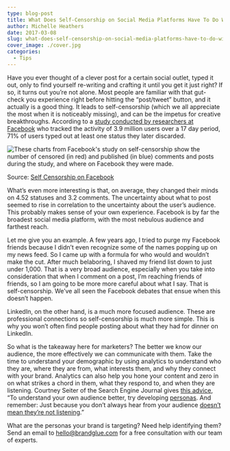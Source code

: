```yaml
---
type: blog-post
title: What Does Self-Censorship on Social Media Platforms Have To Do With Social Media Marketing?
author: Michelle Heathers
date: 2017-03-08
slug: what-does-self-censorship-on-social-media-platforms-have-to-do-with-social-media-marketing
cover_image: ./cover.jpg
categories:
  - Tips
---
```


Have you ever thought of a clever post for a certain social outlet, typed it
out, only to find yourself re-writing and crafting it until you get it just
right? If so, it turns out you’re not alone. Most people are familiar with
that gut-check you experience right before hitting the “post/tweet” button,
and it actually is a good thing. It leads to self-censorship (which we all
appreciate the most when it is noticeably missing), and can be the impetus for
creative breakthroughs. According to a [study conducted by researchers at Facebook][1]
who tracked the activity of 3.9 million users over a 17 day period, 71% of users
typed out at least one status they later discarded.

![These charts from Facebook's study on self-censorship show the number of censored (in red) and published (in blue) comments and posts during the study, and where on Facebook they were made.](./1.jpg)

Source: [Self Censorship on Facebook][2]

What’s even more interesting is that, on average, they changed their minds on
4.52 statuses and 3.2 comments. The uncertainty about what to post seemed to
rise in correlation to the uncertainty about the user’s audience. This
probably makes sense of your own experience. Facebook is by far the broadest
social media platform, with the most nebulous audience and farthest reach.

Let me give you an example. A few years ago, I tried to purge my Facebook
friends because I didn’t even recognize some of the names popping up on my
news feed. So I came up with a formula for who would and wouldn’t make the
cut. After much belaboring, I shaved my friend list down to just under 1,000.
That is a very broad audience, especially when you take into consideration
that when I comment on a post, I’m reaching friends of friends, so I am going
to be more more careful about what I say. That is self-censorship. We’ve all
seen the Facebook debates that ensue when this doesn’t happen.

LinkedIn, on the other hand, is a much more focused audience. These are
professional connections so self-censorship is much more simple. This is why
you won’t often find people posting about what they had for dinner on
LinkedIn.

So what is the takeaway here for marketers? The better we know our audience,
the more effectively we can communicate with them. Take the time to understand
your demographic by using analytics to understand who they are, where they are
from, what interests them, and why they connect with your brand. Analytics can
also help you hone your content and zero in on what strikes a chord in them,
what they respond to, and when they are listening. Courtney Seiter of the
Search Engine Journal gives [this advice][3], “To understand your own audience better, try developing [personas][4]. And remember: Just because you don’t always hear from your audience [doesn’t mean they’re not listening][5].”

What are the personas your brand is targeting? Need help identifying them?
Send an email to hello@brandglue.com for a free consultation with our team of experts.

[1]: http://sauvik.me/system/papers/pdfs/000/000/004/original/self-censorship_on_facebook_cameraready.pdf
[2]: http://sauvik.me/system/papers/pdfs/000/000/004/original/self-censorship_on_facebook_cameraready.pdf
[3]: http://www.searchenginejournal.com/7-social-media-psychology-studies-will-make-marketing-smarter/117647/
[4]: http://blog.bufferapp.com/marketing-personas-beginners-guide
[5]: http://blog.bufferapp.com/invisible-audience-social-media
